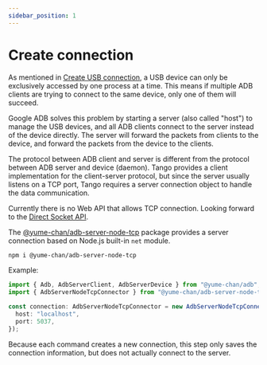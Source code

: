 ```yaml
---
sidebar_position: 1
---
```


# Create connection

As mentioned in [Create USB connection](../daemon/usb/create-connection.md), a USB device can only be exclusively accessed by one process at a time. This means if multiple ADB clients are trying to connect to the same device, only one of them will succeed.

Google ADB solves this problem by starting a server (also called "host") to manage the USB devices, and all ADB clients connect to the server instead of the device directly. The server will forward the packets from clients to the device, and forward the packets from the device to the clients.

The protocol between ADB client and server is different from the protocol between ADB server and device (daemon). Tango provides a client implementation for the client-server protocol, but since the server usually listens on a TCP port, Tango requires a server connection object to handle the data communication.

<Tabs className="runtime-tabs" groupId="runtime">
<TabItem value="web" label="Web">

Currently there is no Web API that allows TCP connection. Looking forward to the [Direct Socket API](https://github.com/WICG/direct-sockets).

</TabItem>
<TabItem value="node" label="Node.js">

The [@yume-chan/adb-server-node-tcp](https://www.npmjs.com/package/@yume-chan/adb-server-node-tcp) package provides a server connection based on Node.js built-in `net` module.

```sh npm2yarn
npm i @yume-chan/adb-server-node-tcp
```

Example:

```ts transpile
import { Adb, AdbServerClient, AdbServerDevice } from "@yume-chan/adb";
import { AdbServerNodeTcpConnector } from "@yume-chan/adb-server-node-tcp";

const connection: AdbServerNodeTcpConnector = new AdbServerNodeTcpConnector({
  host: "localhost",
  port: 5037,
});
```

Because each command creates a new connection, this step only saves the connection information, but does not actually connect to the server.

</TabItem>
</Tabs>
